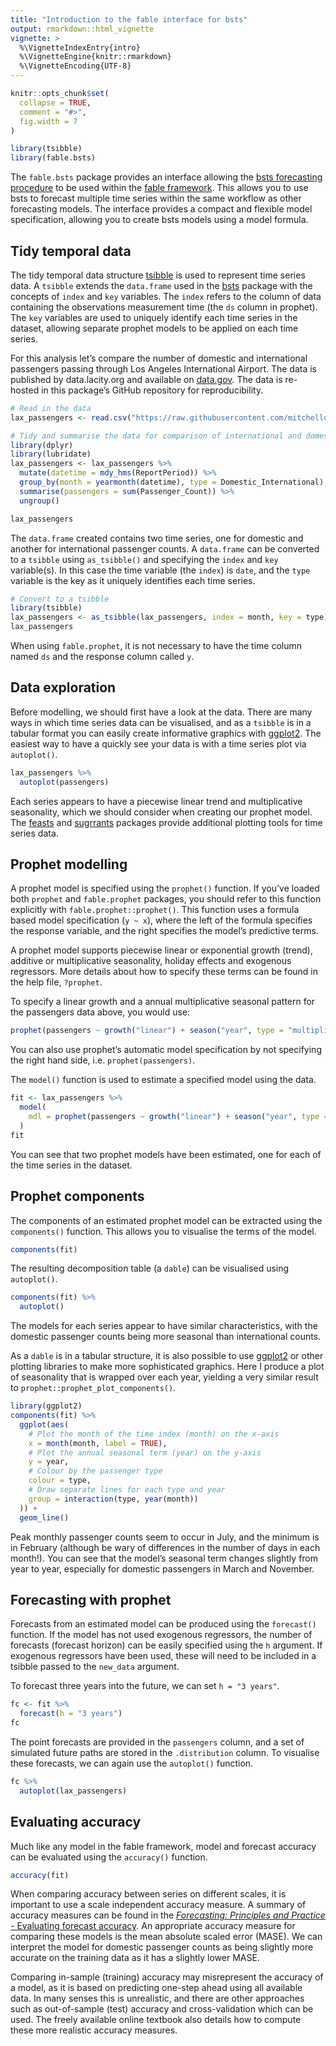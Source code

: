 ```yaml
---
title: "Introduction to the fable interface for bsts"
output: rmarkdown::html_vignette
vignette: >
  %\VignetteIndexEntry{intro}
  %\VignetteEngine{knitr::rmarkdown}
  %\VignetteEncoding{UTF-8}
---
```


```r
knitr::opts_chunk$set(
  collapse = TRUE,
  comment = "#>",
  fig.width = 7
)
```
 
```r
library(tsibble)
library(fable.bsts)
```

The `fable.bsts` package provides an interface allowing the [bsts forecasting procedure](http://www.unofficialgoogledatascience.com/2017/07/fitting-bayesian-structural-time-series.html) to be used within the [fable framework](http://fable.tidyverts.org/). This allows you to use bsts to forecast multiple time series within the same workflow as other forecasting models. The interface provides a compact and flexible model specification, allowing you to create bsts models using a model formula.

## Tidy temporal data

The tidy temporal data structure [tsibble](http://tsibbledata.tidyverts.org/) is used to represent time series data. A `tsibble` extends the `data.frame` used in the [bsts](https://cran.r-project.org/package=bsts) package with the concepts of `index` and `key` variables. The `index` refers to the column of data containing the observations measurement time (the `ds` column in prophet). The `key` variables are used to uniquely identify each time series in the dataset, allowing separate prophet models to be applied on each time series.

For this analysis let's compare the number of domestic and international passengers passing through Los Angeles International Airport. The data is published by data.lacity.org and available on [data.gov](https://catalog.data.gov/dataset/los-angeles-international-airport-passenger-traffic-by-terminal-756ee). The data is re-hosted in this package's GitHub repository for reproducibility.

```r
# Read in the data
lax_passengers <- read.csv("https://raw.githubusercontent.com/mitchelloharawild/fable.prophet/master/data-raw/lax_passengers.csv")

# Tidy and summarise the data for comparison of international and domestic passenger counts
library(dplyr)
library(lubridate)
lax_passengers <- lax_passengers %>%
  mutate(datetime = mdy_hms(ReportPeriod)) %>%
  group_by(month = yearmonth(datetime), type = Domestic_International) %>%
  summarise(passengers = sum(Passenger_Count)) %>%
  ungroup()

lax_passengers
```

The `data.frame` created contains two time series, one for domestic and another for international passenger counts. A `data.frame` can be converted to a `tsibble` using `as_tsibble()` and specifying the `index` and `key` variable(s). In this case the time variable (the `index`) is `date`, and the `type` variable is the key as it uniquely identifies each time series.

```r
# Convert to a tsibble
library(tsibble)
lax_passengers <- as_tsibble(lax_passengers, index = month, key = type)
lax_passengers
```

When using `fable.prophet`, it is not necessary to have the time column named `ds` and the response column called `y`.

## Data exploration

Before modelling, we should first have a look at the data. There are many ways in which time series data can be visualised, and as a `tsibble` is in a tabular format you can easily create informative graphics with [ggplot2](https://cran.r-project.org/package=ggplot2). The easiest way to have a quickly see your data is with a time series plot via `autoplot()`.

```r
lax_passengers %>% 
  autoplot(passengers)
```

Each series appears to have a piecewise linear trend and multiplicative seasonality, which we should consider when creating our prophet model. The [feasts](https://cran.r-project.org/package=feasts) and [sugrrants](https://cran.r-project.org/package=sugrrants) packages provide additional plotting tools for time series data.

## Prophet modelling

A prophet model is specified using the `prophet()` function. If you've loaded both `prophet` and `fable.prophet` packages, you should refer to this function explicitly with `fable.prophet::prophet()`. This function uses a formula based model specification (`y ~ x`), where the left of the formula specifies the response variable, and the right specifies the model's predictive terms.

A prophet model supports piecewise linear or exponential growth (trend), additive or multiplicative seasonality, holiday effects and exogenous regressors. More details about how to specify these terms can be found in the help file, `?prophet`.

To specify a linear growth and a annual multiplicative seasonal pattern for the passengers data above, you would use:

```r
prophet(passengers ~ growth("linear") + season("year", type = "multiplicative"))
```

You can also use prophet's automatic model specification by not specifying the right hand side, i.e. `prophet(passengers)`.

The `model()` function is used to estimate a specified model using the data.

```r
fit <- lax_passengers %>% 
  model(
    mdl = prophet(passengers ~ growth("linear") + season("year", type = "multiplicative")),
  )
fit
```

You can see that two prophet models have been estimated, one for each of the time series in the dataset.

## Prophet components

The components of an estimated prophet model can be extracted using the `components()` function. This allows you to visualise the terms of the model.

```r
components(fit)
```

The resulting decomposition table (a `dable`) can be visualised using `autoplot()`.

```r
components(fit) %>% 
  autoplot()
```

The models for each series appear to have similar characteristics, with the domestic passenger counts being more seasonal than international counts.

As a `dable` is in a tabular structure, it is also possible to use [ggplot2](https://cran.r-project.org/package=ggplot2) or other plotting libraries to make more sophisticated graphics. Here I produce a plot of seasonality that is wrapped over each year, yielding a very similar result to `prophet::prophet_plot_components()`.

```r
library(ggplot2)
components(fit) %>% 
  ggplot(aes(
    # Plot the month of the time index (month) on the x-axis
    x = month(month, label = TRUE),
    # Plot the annual seasonal term (year) on the y-axis
    y = year, 
    # Colour by the passenger type
    colour = type,
    # Draw separate lines for each type and year
    group = interaction(type, year(month))
  )) +  
  geom_line()
```

Peak monthly passenger counts seem to occur in July, and the minimum is in February (although be wary of differences in the number of days in each month!). You can see that the model's seasonal term changes slightly from year to year, especially for domestic passengers in March and November.

## Forecasting with prophet

Forecasts from an estimated model can be produced using the `forecast()` function. If the model has not used exogenous regressors, the number of forecasts (forecast horizon) can be easily specified using the `h` argument. If exogenous regressors have been used, these will need to be included in a tsibble passed to the `new_data` argument.

To forecast three years into the future, we can set `h = "3 years"`.

```r
fc <- fit %>% 
  forecast(h = "3 years")
fc
```

The point forecasts are provided in the `passengers` column, and a set of simulated future paths are stored in the `.distribution` column. To visualise these forecasts, we can again use the `autoplot()` function.

```r
fc %>% 
  autoplot(lax_passengers)
```

## Evaluating accuracy

Much like any model in the fable framework, model and forecast accuracy can be evaluated using the `accuracy()` function.

```r
accuracy(fit)
```

When comparing accuracy between series on different scales, it is important to use a scale independent accuracy measure. A summary of accuracy measures can be found in the [*Forecasting: Principles and Practice* - Evaluating forecast accuracy](https://otexts.com/fpp3/accuracy.html). An appropriate accuracy measure for comparing these models is the mean absolute scaled error (MASE). We can interpret the model for domestic passenger counts as being slightly more accurate on the training data as it has a slightly lower MASE.

Comparing in-sample (training) accuracy may misrepresent the accuracy of a model, as it is based on predicting one-step ahead using all available data. In many senses this is unrealistic, and there are other approaches such as out-of-sample (test) accuracy and cross-validation which can be used. The freely available online textbook also details how to compute these more realistic accuracy measures.
